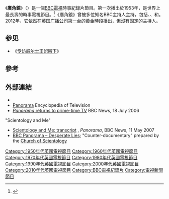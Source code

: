 {{Expand English|Panorama (TV series)}}
{{Infobox television
| show_name    = Panorama
| image        = [[Image:BBC_Panorama.png|300px]]
| caption      =
| format       = [[current_affairs_(news_format)|Current affairs]], documentary
| runtime      = 30–60 分鐘
| creator      =
| country      = 英國
| presenter    = 
| channel      = [[英国广播公司第一台|英国广播公司第一台]] [[BBC_World_News|BBC World News]] 
| first_aired  = 1953年11月11日
| last_aired   = 現在
| num_episodes =
| theme music  = [[Francis_Lai|Francis Lai's]] ''Aujourd'hui C'est Toi''
}}
《'''廣角鏡'''》（{{lang-en|Panorama}}）是一個[[BBC電視|BBC電視]]時事紀錄片節目。第一次播出於1953年，是世界上最長壽的時事電視節目。<ref>{{Cite web| title =Panorama returns to peak time on BBC ONE| publisher =BBC| date =2006-07-18| url =http://www.bbc.co.uk/pressoffice/pressreleases/stories/2006/07_july/18/panorama.shtml| accessdate =2008-06-02| archive-date =2022-04-07| archive-url =https://web.archive.org/web/20220407084736/https://www.bbc.co.uk/pressoffice/pressreleases/stories/2006/07_july/18/panorama.shtml}}</ref>《廣角鏡》曾被多位知名BBC主持人主持，包括{{tsl|en|Richard Dimbleby|}}、{{tsl|en|Robin Day|}}、{{tsl|en|David Dimbleby|}}和{{tsl|en|Jeremy Vine|}}。2012年，它依然在[[英国广播公司第一台|英国广播公司第一台]]的黃金時段播出，但沒有固定的主持人。

==参见==
*《[[专访威尔士王妃殿下|专访威尔士王妃殿下]]》

==參考==
{{Reflist}}

==外部連結==
* {{BBC programme|b006t14n|Panorama}}
* [http://www.museum.tv/archives/etv/P/htmlP/panorama/panorama.htm Panorama] {{Wayback|url=http://www.museum.tv/archives/etv/P/htmlP/panorama/panorama.htm |date=20081017140139 }} Encyclopedia of Television
* [http://news.bbc.co.uk/1/hi/entertainment/5190608.stm ''Panorama'' returns to prime-time TV] {{Wayback|url=http://news.bbc.co.uk/1/hi/entertainment/5190608.stm |date=20090601033920 }} BBC News, 18 July 2006
;"Scientology and Me"
* [http://news.bbc.co.uk/1/hi/programmes/panorama/6647285.stm Scientology and Me: transcript] {{Wayback|url=http://news.bbc.co.uk/1/hi/programmes/panorama/6647285.stm |date=20090401233304 }}, ''Panorama'', BBC News, 11 May 2007
* [https://web.archive.org/web/20180809171459/http://bbcpanorama-exposed.org/ BBC Panorama – Desperate Lies]; "Counter-documentary" prepared by the [[Church_of_Scientology|Church of Scientology]]
[[Category:1950年代英國電視節目|Category:1950年代英國電視節目]]
[[Category:1960年代英國電視節目|Category:1960年代英國電視節目]]
[[Category:1970年代英國電視節目|Category:1970年代英國電視節目]]
[[Category:1980年代英國電視節目|Category:1980年代英國電視節目]]
[[Category:1990年代英國電視節目|Category:1990年代英國電視節目]]
[[Category:2000年代英國電視節目|Category:2000年代英國電視節目]]
[[Category:2010年代英國電視節目|Category:2010年代英國電視節目]]
[[Category:BBC電視紀錄片|Category:BBC電視紀錄片]]
[[Category:電視新聞節目|Category:電視新聞節目]]